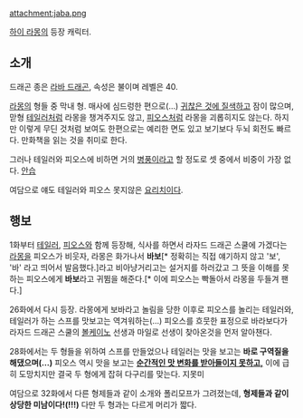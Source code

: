 attachment:jaba.png

[[하이 라몽]]의 등장 캐릭터.
== 소개 ==
드래곤 종은 [[드래곤빌리지2/드래곤/불속성#s-3|라바 드래곤]], 속성은 불이며 레벨은 40.

[[라몽]]의 형들 중 막내 형.
매사에 심드렁한 편으로(…) [[귀차니즘|귀찮은 것에 질색]]하고 잠이 많으며, 맏형 [[테일러(하이라몽)|테일러]]처럼 라몽을 챙겨주지도 않고, [[피오스]]처럼 라몽을 괴롭히지도 않는다.
하지만 이렇게 무딘 것처럼 보여도 한편으로는 예리한 면도 있고 보기보다 두뇌 회전도 빠르다. 
만화책을 읽는 것을 취미로 한다.

그러나 테일러와 피오스에 비하면 거의 [[병풍]]이라고 할 정도로 셋 중에서 비중이 가장 없다. [[안습]] 

여담으로 얘도 테일러와 피오스 못지않은 [[요리치]]이다. 

== 행보 ==
1화부터 [[테일러(하이라몽)|테일러]], [[피오스]]와 함께 등장해, 식사를 하면서 라자드 드래곤 스쿨에 가겠다는 [[라몽]]을 피오스가 비웃자, 라몽은 화가나서 '''바보'''[* 정확히는 직접 얘기하지 않고 '보', '바' 라고 띄어서 발음했다.]라고 비아냥거리고는 설거지를 하러갔고 그 뜻을 이해를 못하는 피오스에게 '''바보'''라고 귀뜀을 해준다.[* 이에 피오스는 빡돌아서 라몽을 두들겨 팬다.]

26화에서 다시 등장. 라몽에게 보바라고 놀림을 당한 이후로 피오스를 놀리는 테일러와, 테일러가 하는 스프를 맛보고는 역겨워하는(…) 피오스를 흐뭇한 표정으로 바라보다가 라자드 드래곤 스쿨의 [[볼케이노(하이라몽)|볼케이노]] 선생과 마일로 선생이 찾아온것을 먼저 알아챈다.

28화에서는 두 형들을 위하여 스프를 만들었으나 테일러는 맛을 보고는 '''바로 구역질을 해댔으며(…)''' 피오스 역시 맛을 보고는 '''[[뉴스데스크 게임 폭력성 실험 사건|순간적인 맛 변화를 받아들이지 못하고,]]''' 이에 급히 도망치지만 결국 두 형에게 잡혀 다구리를 맞는다. 지못미 

여담으로 32화에서 다른 형제들과 같이 소개와 폴리모프가 그려졌는데, '''형제들과 같이 상당한 미남이다!(!!!)''' 다만 두 형과는 다르게 머리가 짧다.
